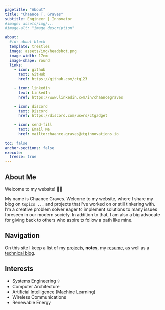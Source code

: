 ```yaml
---
pagetitle: "About"
title: "Chaance T. Graves"
subtitle: Engineer | Innovator
#image: assets/img/...
#image-alt: "image description"

about:
  #id: about-block
  template: trestles
  image: assets/img/headshot.png
  image-width: 17em
  image-shape: round
  links:
    - icon: github
      text: GitHub
      href: https://github.com/ctg123

    - icon: linkedin
      text: LinkedIn
      href: https://www.linkedin.com/in/chaancegraves

    - icon: discord
      text: Discord
      href: https://discord.com/users/ctgadget

    - icon: send-fill
      text: Email Me
      href: mailto:chaance.graves@ctginnovations.io
   
toc: false
anchor-sections: false
execute: 
  freeze: true
---
```


::: {.column-page}

# About Me

Welcome to my website! 👋🏾

My name is Chaance Graves. Welcome to my website, where I share my blog on `topics ...` and projects that I’ve worked on or still tinkering with. I’m a creative problem solver eager to implement solutions to many issues foreseen in our modern society. In addition to that, I am also a big advocate for giving back to others who aspire to follow a path like mine.

## Navigation

On this site I keep a list of my [projects](projects.html), **notes**, my [resume](resume.html), as well as a [technical blog](blog.html).

## Interests

- Systems Engineering 💡
- Computer Architecture
- Artificial Intelligence (Machine Learning)
- Wireless Communications
- Renewable Energy

:::